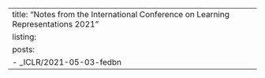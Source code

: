 ---
title: "Notes from the International Conference on Learning Representations 2021"
listing:
  posts:
    - _ICLR/2021-05-03-fedbn
---
